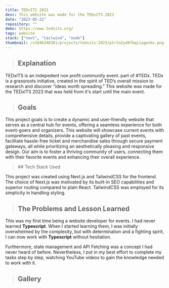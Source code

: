 ```yaml
---
title: TEDxITS 2023
desc: This website was made for the TEDxITS 2023
date: "2023-05-22"
repository: ""
demo: https://www.tedxits.org/
tags: website
stack: ["next", "tailwind", "node"]
thumbnail: /v1696348361/projects/tedxits-2023/ptrtn2yd97bq1iagenkx.png
---
```


> ## Explanation

TEDxITS is an indepedent non profit community event.
part of #TEDx. TEDx is a grassroots initiative, created in the spirit of TED’s overall mission to research and discover “ideas worth spreading.” This website was made for the TEDxITS 2023 that was held from it's start until the main event.

> ## Goals

This project goals is to create a dynamic and user-friendly website that serves as a central hub for events, offering a seamless experience for both event-goers and organizers. This website will showcase current events with comprehensive details, provide a captivating gallery of past events, facilitate hassle-free ticket and merchandise sales through secure payment gateways, all while prioritizing an aesthetically pleasing and responsive design. Our aim is to foster a thriving community of users, connecting them with their favorite events and enhancing their overall experience.
  <CloudImg width={500} height={500} alt="img" src="/v1696698767/projects/tedxits-2023/kzpjlfyic4oalcy1dxzo.png" className="w-full mt-10"/>

<blockquote className="with-icons">
  ## Tech Stack Used
  <div className="not-prose mt-2">
    <TechStackIcon Tech={["next", "tailwind", "node"]} showTooltip={true} color="text-white hover:text-blue-500" IconSize="text-4xl" />
  </div>
</blockquote>

This project was created using Next.js and TailwindCSS for the frontend. The choice of Next.js was motivated by its built-in SEO capabilities and superior routing compared to plain React. TailwindCSS was employed for its simplicity in handling styling.

  <CloudImg width={500} height={500} alt="img" src="/v1696698762/projects/tedxits-2023/aesvqiofpqlojpcf4meo.png" className="w-full mt-10"/>

> ## The Problems and Lesson Learned

This was my first time being a website developer for events. I had never learned **Typescript**. When I started learning them, I was initially overwhelmed by the complexity, but with determination and a fighting spirit, I can now work with **Typescript** without hesitation.

Furthermore, state management and API Fetching was a concept I had never heard of before. Nevertheless, I put in my best effort to complete my tasks step by step, watching YouTube videos to gain the knowledge needed to work with it.

> ## Gallery

<div className="project-image">
  <CloudImg width={500} height={500} alt="img" src="/v1690733788/projects/tedxits-2023/home-page_sqcxzh.png" className="w-full"/>
  <CloudImg width={500} height={500} alt="img" src="/v1690734120/projects/tedxits-2023/about-page_e8hzvj.png" className="w-full"/>
</div>


